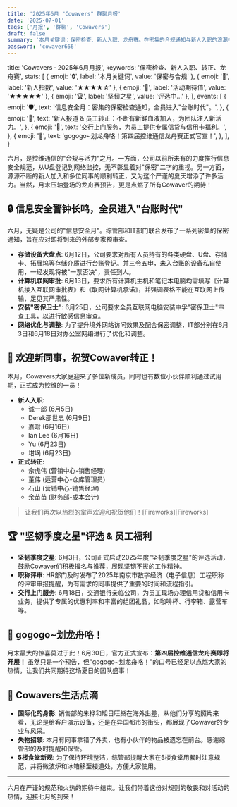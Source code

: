 ```yaml
---
title: '2025年6月 "Cowavers" 群聊月报'
date: '2025-07-01'
tags: ['月报', '群聊', 'Cowavers']
draft: false
summary: '本月关键词：保密检查、新人入职、龙舟赛。在密集的合规通知与新人入职的浪潮中，我们迎来了年度龙舟赛的号角。'
password: 'cowaver666'
---
```



  title: 'Cowavers · 2025年6月月报',
  keywords: '保密检查、新人入职、转正、龙舟赛',
  stats: [
    { emoji: '🔒', label: '本月关键词', value: '保密与合规' },
    { emoji: '🎉', label: '新人指数', value: '★★★★☆' },
    { emoji: '🚣', label: '活动期待值', value: '★★★★★' },
    { emoji: '🏆', label: '坚韧之星', value: '评选中...' },
  ],
  events: [
    {
      emoji: '🛡️',
      text: '信息安全月：密集的保密检查通知，全员进入"台账时代"。',
    },
    {
      emoji: '🤝',
      text: '新人报道 & 员工转正：不断有新鲜血液加入，为团队注入新活力。',
    },
    {
      emoji: '🏦',
      text: '交行上门服务，为员工提供专属信贷与信用卡福利。',
    },
    {
      emoji: '🐉',
      text: 'gogogo~划龙舟咯！第四届控维通信龙舟赛正式官宣！',
    },
  ],
}

六月，是控维通信的"合规与活力"之月。一方面，公司以前所未有的力度推行信息安全规范，从U盘登记到网络监控，无不彰显着对"保密"二字的重视。另一方面，源源不断的新人加入和多位同事的顺利转正，又为这个严谨的夏天增添了许多活力。当然，月末压轴登场的龙舟赛预告，更是点燃了所有Cowaver的期待！

<MonthlyReportCard report={reportData} />

## 🔒 信息安全警钟长鸣，全员进入"台账时代"

六月，无疑是公司的"信息安全月"。综管部和IT部门联合发布了一系列密集的保密通知，旨在应对即将到来的外部专家预审查。

- **存储设备大盘点**: 6月12日，公司要求对所有人员持有的各类硬盘、U盘、存储卡、拓展坞等存储介质进行台账登记。并三令五申，未入台账的设备私自使用，一经发现将被"一票否决"，责任到人。
- **计算机联网审批**: 6月13日，要求所有计算机主机和笔记本电脑均需填写《计算机接入互联网审批表》和《联网计算机承诺》，并强调表格不能在互联网上传输，足见其严肃性。
- **安装"密保卫士"**: 6月25日，公司要求全员互联网电脑安装中孚"密保卫士"审查工具，以进行敏感信息审查。
- **网络优化与调整**: 为了提升境外网站访问效果及配合保密调整，IT部分别在6月3日和6月18日对办公室网络进行了优化和调整。

## 🎉 欢迎新同事，祝贺Cowaver转正！

本月，Cowavers大家庭迎来了多位新成员，同时也有数位小伙伴顺利通过试用期，正式成为控维的一员！

- **新人入职**:
  - 诚一郎 (6月5日)
  - Derek邵世忠 (6月9日)
  - 嘉晗 (6月16日)
  - Ian Lee (6月16日)
  - Yu (6月23日)
  - 坩埚 (6月23日)
- **正式转正**:
  - 佘虎伟 (营销中心-销售经理)
  - 董伟 (运营中心-仓库管理员)
  - 石山 (营销中心-销售经理)
  - 余苗苗 (财务部-成本会计)
> 让我们再次以热烈的掌声欢迎和祝贺他们！[Fireworks][Fireworks]

## 🏆 "坚韧季度之星"评选 & 员工福利

- **坚韧季度之星**: 6月3日，公司正式启动2025年度"坚韧季度之星"的评选活动，鼓励Cowaver们积极报名与推荐，展现坚韧不拔的工作精神。
- **职称评审**: HR部门及时发布了2025年南京市数字经济（电子信息）工程职称的评审申报提醒，为有需求的同事提供了重要的时间和流程指引。
- **交行上门服务**: 6月18日，交通银行亲临公司，为员工现场办理信用贷和信用卡业务，提供了专属的优惠利率和丰富的组团礼品，如咖啡杯、行李箱、露营车等。

## 🚣 gogogo~划龙舟咯！

月末最大的惊喜莫过于此！6月30日，官方正式宣布：**第四届控维通信龙舟赛即将开展！** 虽然只是一个预告，但"gogogo~划龙舟咯！"的口号已经足以点燃大家的热情，让我们共同期待这场夏日的团队盛事！

## 📸 Cowavers生活点滴

- **国际化的身影**: 销售部的朱桦和旭日旺燊在海外出差，从他们分享的照片来看，无论是给客户演示设备，还是在异国都市的街头，都展现了Cowaver的专业与风采。
- **失物招领**: 本月有同事拿错了外卖，也有小伙伴的物品被遗忘在前台。感谢综管部的及时提醒和保管。
- **5楼食堂新规**: 为了保持环境整洁，综管部提醒大家在5楼食堂用餐时注意规范，并将微波炉和冰箱移至楼道处，方便大家使用。

---

六月在严谨的规范和火热的期待中结束。让我们带着这份对规则的敬畏和对活动的热情，迎接七月的到来！ 